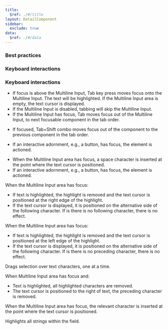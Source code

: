 ```yaml
---
title: 
  $ref: ./#/title
layout: DetailComponent
sidebar:
  exclude: true
data:
  $ref: ./#/data
---
```


### Best practices

### Keyboard interactions

### Keyboard interactions

<KeyboardControls>
<KeyboardControl keyOrCombos="Tab">

- If focus is above the Multiline Input, Tab key press moves focus onto the Multiline Input. The text will be highlighted. If the Multiline Input area is empty, the text cursor is displayed.
- If the Multiline Input is disabled, tabbing will skip the Multiline Input.
- If the Multiline Input has focus, Tab moves focus out of the Multiline Input, to next focusable component in the tab order.

</KeyboardControl>
<KeyboardControl keyOrCombos="Tab + Shift">

- If focused, Tab+Shift combo moves focus out of the component to the previous component in the tab order.

</KeyboardControl>
<KeyboardControl keyOrCombos="Enter">

- If an interactive adornment, e.g., a button, has focus, the element is actioned.

</KeyboardControl>
<KeyboardControl keyOrCombos="Space">

- When the Multiline Input area has focus, a space character is inserted at the point where the text cursor is positioned.
- If an interactive adornment, e.g., a button, has focus, the element is actioned.

</KeyboardControl>
<KeyboardControl keyOrCombos="Right Arrow">

When the Multiline Input area has focus:

- If text is highlighted, the highlight is removed and the text cursor is positioned at the right edge of the highlight.
- If the text cursor is displayed, it is positioned on the alternative side of the following character. If is there is no following character, there is no effect.

</KeyboardControl>
<KeyboardControl keyOrCombos="Left Arrow">

When the Multiline Input area has focus:

- If text is highlighted, the highlight is removed and the text cursor is positioned at the left edge of the highlight.
- If the text cursor is displayed, it is positioned on the alternative side of the following character. If is there is no preceding character, there is no effect.

</KeyboardControl>
<KeyboardControl keyOrCombos="Shift + Left or Right Arrow">

Drags selection over text characters, one at a time.

</KeyboardControl>
<KeyboardControl keyOrCombos="Backspace">

When Multiline Input area has focus and:

- Text is highlighted, all highlighted characters are removed.
- The text cursor is positioned to the right of text, the preceding character is removed.

</KeyboardControl>
<KeyboardControl keyOrCombos="Alphanumeric/Special keys">

When the Multiline Input area has focus, the relevant character is inserted at the point where the text cursor is positioned.

</KeyboardControl>
<KeyboardControl keyOrCombos="Control/Command + A">

Highlights all strings within the field.

</KeyboardControl>
</KeyboardControls>
